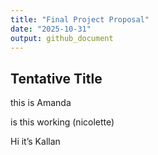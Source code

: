 ```yaml
---
title: "Final Project Proposal"
date: "2025-10-31"
output: github_document
---
```


## Tentative Title

this is Amanda

is this working (nicolette)

Hi it's Kallan